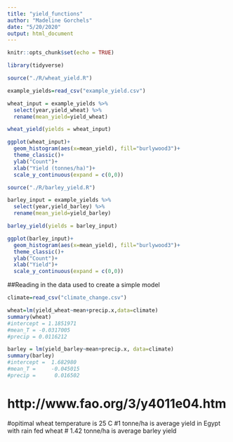```yaml
---
title: "yield_functions"
author: "Madeline Gorchels"
date: "5/20/2020"
output: html_document
---
```


```r
knitr::opts_chunk$set(echo = TRUE)
```

```r
library(tidyverse)
```


```r
source("./R/wheat_yield.R")

example_yields=read_csv("example_yield.csv")

wheat_input = example_yields %>% 
  select(year,yield_wheat) %>% 
  rename(mean_yield=yield_wheat)

wheat_yield(yields = wheat_input)

ggplot(wheat_input)+
  geom_histogram(aes(x=mean_yield), fill="burlywood3")+
  theme_classic()+
  ylab("Count")+
  xlab("Yield (tonnes/ha)")+
  scale_y_continuous(expand = c(0,0))

```

```r
source("./R/barley_yield.R")

barley_input = example_yields %>% 
  select(year,yield_barley) %>% 
  rename(mean_yield=yield_barley)

barley_yield(yields = barley_input)

ggplot(barley_input)+
  geom_histogram(aes(x=mean_yield), fill="burlywood3")+
  theme_classic()+
  ylab("Count")+
  xlab("Yield")+
  scale_y_continuous(expand = c(0,0))
```











##Reading in the data used to create a simple model 
```r
climate=read_csv("climate_change.csv")
```
```r
wheat=lm(yield_wheat~mean+precip.x,data=climate)
summary(wheat) 
#intercept = 1.1851971
#mean_T = -0.0317005
#precip = 0.0116212

barley = lm(yield_barley~mean+precip.x, data=climate)
summary(barley)
#intercept =  1.682980 
#mean_T =     -0.045015
#precip =      0.016502
```

# http://www.fao.org/3/y4011e04.htm
  #opitimal wheat temperature is 25 C
  #1 tonne/ha is average yield in Egypt with rain fed wheat
  # 1.42 tonne/ha is average barley yield 

